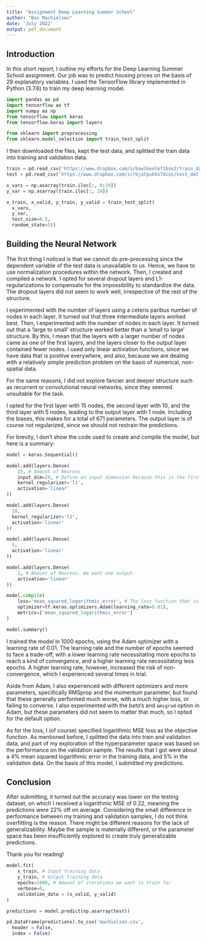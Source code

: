 ```yaml
---
title: "Assignment Deep Learning Summer School"
author: "Bas Machielsen"
date: 'July 2022'
output: pdf_document
---
```


## Introduction

In this short report, I outline my efforts for the Deep Learning Summer School assignment. Our job was to predict housing prices on the basis of 29 explanatory variables. I used the TensorFlow library implemented in Python (3.7.6) to train my deep learning model. 


```python
import pandas as pd
import tensorflow as tf
import numpy as np
from tensorflow import keras
from tensorflow.keras import layers

from sklearn import preprocessing
from sklearn.model_selection import train_test_split
```

I then downloaded the files, kept the test data, and splitted the train data into training and validation data. 

```python
train = pd.read_csv('https://www.dropbox.com/s/bawlkeolef1bse2/train_dat.csv?dl=1')
test = pd.read_csv('https://www.dropbox.com/s/rbjatpuk5x7dios/test_dat.csv?dl=1')

```


```python
x_vars = np.asarray(train.iloc[:, 0:29])
y_var = np.asarray(train.iloc[:, 29])

x_train, x_valid, y_train, y_valid = train_test_split(
  x_vars, 
  y_var,
  test_size=0.5, 
  random_state=55)

```


## Building the Neural Network 

The first thing I noticed is that we cannot do pre-processing since the dependent variable of the test data is unavailable to us. Hence, we have to use normalization procedures within the network. Then, I created and compiled a network. I opted for several dropout layers and L1-regularizations to compensate for the impossibility to standardize the data. The dropout layers did not seem to work well, irrespective of the rest of the structure. 

I experimented with the number of layers using a ceteris paribus number of nodes in each layer. It turned out that three intermediate layers worked best. Then, I experimented with the number of nodes in each layer. It turned out that a 'large to small' structure worked better than a 'small to large' structure. By this, I mean that the layers with a larger number of nodes came as one of the first layers, and the layers closer to the output layer contained fewer nodes. I used only linear activiation functions, since we have data that is positive everywhere, and also, because we are dealing with a relatively simple prediction problem on the basis of numerical, non-spatial data. 

For the same reasons, I did not explore fancier and deeper structure such as recurrent or convolutional neural networks, since they seemed unsuitable for the task. 

I opted for the first layer with 15 nodes, the second layer with 10, and the third layer with 5 nodes, leading to the output layer with 1 node. Including the biases, this makes for a total of 671 parameters. The output layer is of course not regularized, since we should not restrain the predictions. 

For brevity, I don't show the code used to create and compile the model, but here is a summary: 

```python
model = keras.Sequential()

model.add(layers.Dense(
    15, # Amount of Neurons
    input_dim=29, # Define an input dimension because this is the first layer
    kernel_regularizer='l1',
    activation='linear'
))

model.add(layers.Dense(
  10,
  kernel_regularizer='l1',
  activation='linear'
))

model.add(layers.Dense(
  5,
  activation='linear'
))

model.add(layers.Dense(
    1, # Amount of Neurons. We want one output
    activation='linear'
))

model.compile(
    loss='mean_squared_logarithmic_error', # The loss function that is being minimized
    optimizer=tf.keras.optimizers.Adam(learning_rate=0.01),
    metrics=['mean_squared_logarithmic_error'] 
)


```

```python
model.summary()
```

I trained the model in 1000 epochs, using the Adam optimizer with a learning rate of $0.01$. The learning rate and the number of epochs seemed to face a trade-off, with a lower learning rate necessitating more epochs to reach a kind of convergence, and a higher learning rate necessitating less epochs. A higher learning rate, however, increased the risk of non-convergence, which I experienced several times in trial. 

Aside from Adam, I also experienced with different optimizers and more parameters, specifically RMSprop and the momentum parameter, but found that these generally performed much worse, with a much higher loss, or failing to converse. I also experimented with the $beta$'s and `amsgrad` option in Adam, but these parameters did not seem to matter that much, so I opted for the default option. 

As for the loss, I (of course) specified logarithmic MSE loss as the objective function. As mentioned before, I splitted the data into train and validation data, and part of my exploration of the hyperparameter space was based on the performance on the validation sample. The results that I got were about a 4\% mean squared logarithmic error in the training data, and 5\% in the validation data. On the basis of this model, I submitted my predictions. 


## Conclusion 

After submitting, it turned out the accuracy was lower on the testing dataset, on which I received a logarithmic MSE of 0.22, meaning the predictions were 22\% off on average. Considering the small difference in performance between my training and validation samples, I do not think overfitting is the reason. There might be different reasons for the lack of generalizability. Maybe the sample is materially different, or the parameter space has been insufficiently explored to create truly generalizable predictions. 

Thank you for reading!

```python
model.fit(
    x_train, # Input training data
    y_train, # Output training data
    epochs=1000, # Amount of iterations we want to train for
    verbose=0,
    validation_data = (x_valid, y_valid)
)

```


```python
predictions = model.predict(np.asarray(test))

pd.DataFrame(predictions).to_csv('machielsen.csv', 
  header = False,
  index = False)
```

